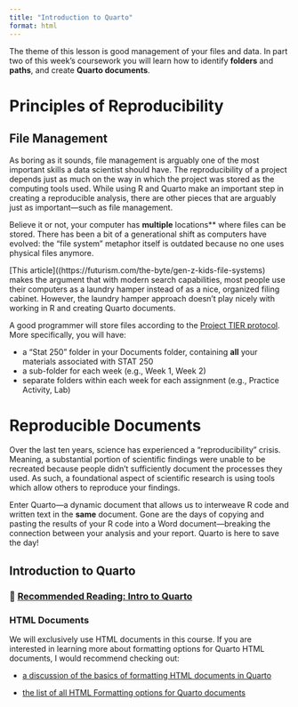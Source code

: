 ```yaml
---
title: "Introduction to Quarto"
format: html
---
```


The theme of this lesson is good management of your files and data. In part two
of this week's coursework you will learn how to identify **folders** and
**paths**, and create **Quarto documents**.


# Principles of Reproducibility


## File Management

As boring as it sounds, file management is arguably one of the most important
skills a data scientist should have. The reproducibility of a project depends
just as much on the way in which the project was stored as the computing tools
used. While using R and Quarto make an important step in creating a reproducible
analysis, there are other pieces that are arguably just as important---such as 
file management.

Believe it or not, your computer has **multiple** locations\*\* where files can
be stored. There has been a bit of a generational shift as computers have
evolved: the "file system" metaphor itself is outdated because no one uses
physical files anymore.  

[This article]((https://futurism.com/the-byte/gen-z-kids-file-systems) makes the
argument that with modern search capabilities, most people use their computers
as a laundry hamper instead of as a nice, organized filing cabinet. However, the
laundry hamper approach doesn't play nicely with working in R and creating
Quarto documents.

A good programmer will store files according to the 
[Project TIER protocol](https://www.projecttier.org/tier-protocol/protocol-4-0/). 
More specifically, you will have:

-   a "Stat 250" folder in your Documents folder, containing **all** your
materials associated with STAT 250
-   a sub-folder for each week (e.g., Week 1, Week 2)
-   separate folders within each week for each assignment (e.g., Practice
Activity, Lab)

# Reproducible Documents

Over the last ten years, science has experienced a "reproducibility" crisis.
Meaning, a substantial portion of scientific findings were unable to be
recreated because people didn't sufficiently document the processes they used.
As such, a foundational aspect of scientific research is using tools which allow
others to reproduce your findings.

Enter Quarto---a dynamic document that allows us to interweave R code and
written text in the **same** document. Gone are the days of copying and pasting
the results of your R code into a Word document---breaking the connection
between your analysis and your report. Quarto is here to save the day!



## Introduction to Quarto

### 📖 [Recommended Reading: Intro to Quarto](https://r4ds.hadley.nz/quarto.html)

### HTML Documents

We will exclusively use HTML documents in this course. If you are interested in
learning more about formatting options for Quarto HTML documents, I would
recommend checking out:

-   [a discussion of the basics of formatting HTML documents in Quarto](https://quarto.org/docs/output-formats/html-basics.html)

-   [the list of all HTML Formatting options for Quarto documents](https://quarto.org/docs/reference/formats/html.html)
